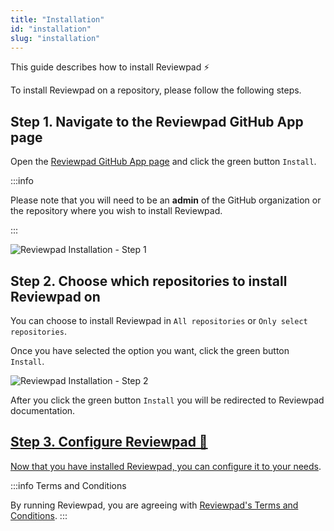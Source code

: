 ```yaml
---
title: "Installation"
id: "installation"
slug: "installation"
---
```



This guide describes how to install Reviewpad :zap:

To install Reviewpad on a repository, please follow the following steps.

## Step 1. Navigate to the Reviewpad GitHub App page

Open the [Reviewpad GitHub App page](https://github.com/apps/reviewpad) and click the green button `Install`.

:::info

Please note that you will need to be an **admin** of the GitHub organization or the repository where you wish to install Reviewpad.

:::

![Reviewpad Installation - Step 1](/img/installation/step1.png)

## Step 2. Choose which repositories to install Reviewpad on

You can choose to install Reviewpad in `All repositories` or `Only select repositories`.

Once you have selected the option you want, click the green button `Install`.

![Reviewpad Installation - Step 2](/img/installation/step2.png)

After you click the green button `Install` you will be redirected to Reviewpad documentation.

## [Step 3. Configure Reviewpad 💪](configuration)

[Now that you have installed Reviewpad, you can configure it to your needs](configuration).

:::info Terms and Conditions

By running Reviewpad, you are agreeing with [Reviewpad's Terms and Conditions](https://reviewpad.com/terms-and-conditions/).
:::
